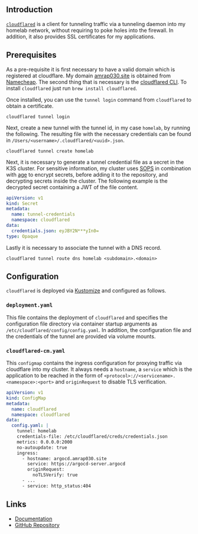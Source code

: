 ## Introduction

[`cloudflared`](https://github.com/cloudflare/cloudflared) is a client for tunneling traffic via a tunneling daemon into my homelab network, without requiring to poke holes into the firewall. In addition, it also provides SSL certificates for my applications.

## Prerequisites

As a pre-requisite it is first necessary to have a valid domain which is registered at cloudflare. My domain [amrap030.site](amrap030.site) is obtained from [Namecheap](https://www.namecheap.com/). The second thing that is necessary is the [cloudflared CLI](https://developers.cloudflare.com/cloudflare-one/connections/connect-networks/get-started/create-local-tunnel/). To install `cloudflared` just run `brew install cloudflared`.

Once installed, you can use the `tunnel login` command from `cloudflared` to obtain a certificate.

```shell copy
cloudflared tunnel login
```

Next, create a new tunnel with the tunnel id, in my case `homelab`, by running the following. The resulting file with the necessary credentials can be found in `/Users/<username>/.cloudflared/<uuid>.json`.

```shell copy
cloudflared tunnel create homelab
```

Next, it is necessary to generate a tunnel credential file as a secret in the K3S cluster. For sensitive information, my cluster uses [SOPS](https://github.com/getsops/sops) in combination with [age](https://github.com/FiloSottile/age) to encrypt secrets, before adding it to the repository, and decrypting secrets inside the cluster. The following example is the decrypted secret containing a JWT of the file content.

```yaml filename="secrets.sops.yaml" copy
apiVersion: v1
kind: Secret
metadata:
  name: tunnel-credentials
  namespace: cloudflared
data:
  credentials.json: eyJBY2N***yIn0=
type: Opaque
```

Lastly it is necessary to associate the tunnel with a DNS record.

```shell copy
cloudflared tunnel route dns homelab <subdomain>.<domain>
```

## Configuration

`cloudflared` is deployed via [Kustomize](https://kustomize.io/) and configured as follows.

### `deployment.yaml`

This file contains the deployment of `cloudflared` and specifies the configuration file directory via container startup arguments as `/etc/cloudflared/config/config.yaml`. In addition, the configuration file and the credentials of the tunnel are provided via volume mounts.

### `cloudflared-cm.yaml`

This `configmap` contains the ingress configuration for proxying traffic via cloudflare into my cluster. It always needs a `hostname`, a `service` which is the application to be reached in the form of `<protocol>://<servicename>.<namespace>:<port>` and `originRequest` to disable TLS verification.

```yaml filename="cloudflared-cm.yaml" copy
apiVersion: v1
kind: ConfigMap
metadata:
  name: cloudflared
  namespace: cloudflared
data:
  config.yaml: |
    tunnel: homelab
    credentials-file: /etc/cloudflared/creds/credentials.json
    metrics: 0.0.0.0:2000
    no-autoupdate: true
    ingress:
      - hostname: argocd.amrap030.site
        service: https://argocd-server.argocd
        originRequest:
          noTLSVerify: true
      - ...
      - service: http_status:404
```

## Links

- [Documentation](https://developers.cloudflare.com/cloudflare-one/connections/connect-networks/get-started/)
- [GitHub Repository](https://github.com/cloudflare/cloudflared)
